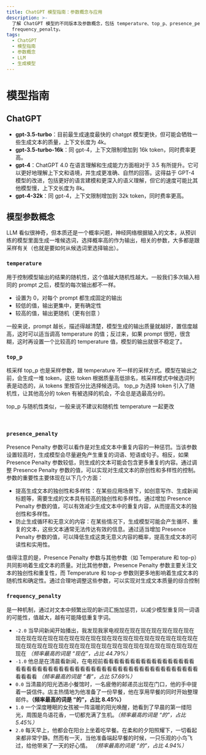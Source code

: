 ```yaml
---
title: ChatGPT 模型指南：参数概念与应用
description: >-
  了解 ChatGPT 模型的不同版本及参数概念，包括 temperature、top_p、presence_penalty 和
  frequency_penalty。
tags:
  - ChatGPT
  - 模型指南
  - 参数概念
  - LLM
  - 生成模型
---
```


# 模型指南

## ChatGPT

- **gpt-3.5-turbo**：目前最生成速度最快的 chatgpt 模型更快，但可能会牺牲一些生成文本的质量，上下文长度为 4k。
- **gpt-3.5-turbo-16k**：同 gpt-4，上下文限制增加到 16k token，同时费率更高。
- **gpt-4**：ChatGPT 4.0 在语言理解和生成能力方面相对于 3.5 有所提升。它可以更好地理解上下文和语境，并生成更准确、自然的回答。这得益于 GPT-4 模型的改进，包括更好的语言建模和更深入的语义理解，但它的速度可能比其他模型慢，上下文长度为 8k。
- **gpt-4-32k**：同 gpt-4，上下文限制增加到 32k token，同时费率更高。

## 模型参数概念

LLM 看似很神奇，但本质还是一个概率问题，神经网络根据输入的文本，从预训练的模型里面生成一堆候选词，选择概率高的作为输出，相关的参数，大多都是跟采样有关（也就是要如何从候选词里选择输出）。

### `temperature`

用于控制模型输出的结果的随机性，这个值越大随机性越大。一般我们多次输入相同的 prompt 之后，模型的每次输出都不一样。

- 设置为 0，对每个 prompt 都生成固定的输出
- 较低的值，输出更集中，更有确定性
- 较高的值，输出更随机（更有创意 ）

<Callout>
  一般来说，prompt 越长，描述得越清楚，模型生成的输出质量就越好，置信度越高，这时可以适当调高
  temperature 的值；反过来，如果 prompt 很短，很含糊，这时再设置一个比较高的 temperature
  值，模型的输出就很不稳定了。
</Callout>

<br />

### `top_p`

核采样 top_p 也是采样参数，跟 temperature 不一样的采样方式。模型在输出之前，会生成一堆 token，这些 token 根据质量高低排名，核采样模式中候选词列表是动态的，从 tokens 里按百分比选择候选词。 top_p 为选择 token 引入了随机性，让其他高分的 token 有被选择的机会，不会总是选最高分的。

<Callout>top\_p 与随机性类似，一般来说不建议和随机性 temperature 一起更改</Callout>

<br />

### `presence_penalty`

Presence Penalty 参数可以看作是对生成文本中重复内容的一种惩罚。当该参数设置较高时，生成模型会尽量避免产生重复的词语、短语或句子。相反，如果 Presence Penalty 参数较低，则生成的文本可能会包含更多重复的内容。通过调整 Presence Penalty 参数的值，可以实现对生成文本的原创性和多样性的控制。参数的重要性主要体现在以下几个方面：

- 提高生成文本的独创性和多样性：在某些应用场景下，如创意写作、生成新闻标题等，需要生成的文本具有较高的独创性和多样性。通过增加 Presence Penalty 参数的值，可以有效减少生成文本中的重复内容，从而提高文本的独创性和多样性。
- 防止生成循环和无意义的内容：在某些情况下，生成模型可能会产生循环、重复的文本，这些文本通常无法传达有效的信息。通过适当增加 Presence Penalty 参数的值，可以降低生成这类无意义内容的概率，提高生成文本的可读性和实用性。

<Callout>
  值得注意的是，Presence Penalty 参数与其他参数（如 Temperature 和
  top-p）共同影响着生成文本的质量。对比其他参数，Presence Penalty
  参数主要关注文本的独创性和重复性，而 Temperature 和 top-p
  参数则更多地影响着生成文本的随机性和确定性。通过合理地调整这些参数，可以实现对生成文本质量的综合控制
</Callout>

<br />

### `frequency_penalty`

是一种机制，通过对文本中频繁出现的新词汇施加惩罚，以减少模型重复同一词语的可能性，值越大，越有可能降低重复字词。

- `-2.0` 当早间新闻开始播出，我发现我家电视现在现在现在现在现在现在现在现在现在现在现在现在现在现在现在现在现在现在现在现在现在现在现在现在现在现在现在现在现在现在现在现在现在现在现在现在现在现在现在现在现在现在 _（频率最高的词是 “现在”，占比 44.79%）_
- `-1.0` 他总是在清晨看新闻，在电视前看看看看看看看看看看看看看看看看看看看看看看看看看看看看看看看看看看看看看看看看看看看看看看看看看看看看看看看 _（频率最高的词是 “看”，占比 57.69%）_
- `0.0` 当清晨的阳光洒进小餐馆时，一名疲倦的邮递员出现在门口，他的手中提着一袋信件。店主热情地为他准备了一份早餐，他在享用早餐的同时开始整理邮件。**（频率最高的词是 “的”，占比 8.45%）**
- `1.0` 一个深度睡眠的女孩被一阵温暖的阳光唤醒，她看到了早晨的第一缕阳光，周围是鸟语花香，一切都充满了生机。_（频率最高的词是 “的”，占比 5.45%）_
- `2.0` 每天早上，他都会在阳台上坐着吃早餐。在柔和的夕阳照耀下，一切看起来都非常宁静。然而有一天，当他准备端起早餐的时候，一只乐观的小鸟飞过，给他带来了一天的好心情。 _（频率最高的词是 “的”，占比 4.94%）_
